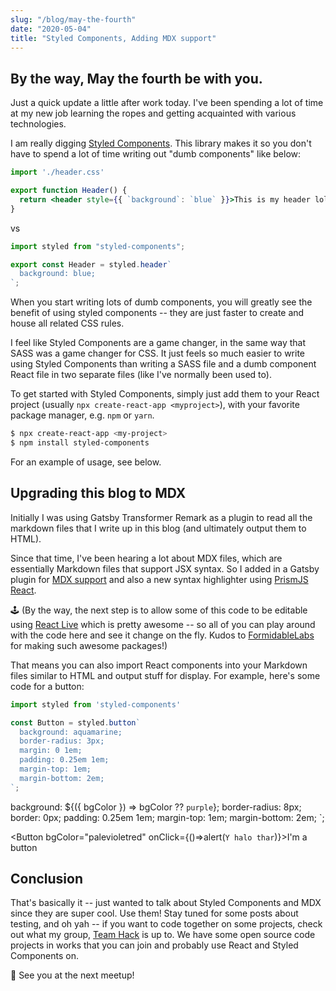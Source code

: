 ```yaml
---
slug: "/blog/may-the-fourth"
date: "2020-05-04"
title: "Styled Components, Adding MDX support"
---
```



## By the way, May the fourth be with you.

Just a quick update a little after work today. I've been spending a lot of time at my new job learning the ropes and getting acquainted with various technologies.

I am really digging [Styled Components](https://styled-components.com/). This library makes it so you don't have to spend a lot of time writing out "dumb components" like below:

```jsx
import './header.css'

export function Header() {
  return <header style={{ `background`: `blue` }}>This is my header lol</header>;
}
```

vs

```jsx
import styled from "styled-components";

export const Header = styled.header`
  background: blue;
`;
```

When you start writing lots of dumb components, you will greatly see the benefit of using styled components -- they are just faster to create and house all related CSS rules.

I feel like Styled Components are a game changer, in the same way that SASS was a game changer for CSS. It just feels so much easier to write using Styled Components than writing a SASS file and a dumb component React file in two separate files (like I've normally been used to).

To get started with Styled Components, simply just add them to your React project (usually `npx create-react-app <myproject>`), with your favorite package manager, e.g. `npm` or `yarn`.

```sh 
$ npx create-react-app <my-project>
$ npm install styled-components
```

For an example of usage, see below.

## Upgrading this blog to MDX

Initially I was using Gatsby Transformer Remark as a plugin to read all the markdown files that I write up in this blog (and ultimately output them to HTML).

Since that time, I've been hearing a lot about MDX files, which are essentially Markdown files that support JSX syntax. So I added in a Gatsby plugin for [MDX support](https://www.gatsbyjs.com/plugins/gatsby-plugin-mdx/?=mdx) and also a new syntax highlighter using [PrismJS React](https://github.com/FormidableLabs/prism-react-renderer#theming).  

🕹 (By the way, the next step is to allow some of this code to be editable using [React Live](https://github.com/FormidableLabs/react-live) which is pretty awesome -- so all of you can play around with the code here and see it change on the fly.  Kudos to [FormidableLabs](https://formidable.com/) for making such awesome packages!) 

That means you can also import React components into your Markdown files similar to HTML and output stuff for display. For example, here's some code for a button:

```jsx
import styled from 'styled-components'

const Button = styled.button`
  background: aquamarine;
  border-radius: 3px;
  margin: 0 1em;
  padding: 0.25em 1em;
  margin-top: 1em;
  margin-bottom: 2em;
`;
```

  background: ${({ bgColor }) => bgColor ?? `purple`};
  border-radius: 8px;
  border: 0px;
  padding: 0.25em 1em;
  margin-top: 1em;
  margin-bottom: 2em;
`;

<Button bgColor="palevioletred" onClick={()=>alert(`Y halo thar`)}>I'm a button</Button>

## Conclusion

That's basically it -- just wanted to talk about Styled Components and MDX since they are super cool.  Use them!  Stay tuned for some posts about testing, and oh yah -- if you want to code together on some projects, check out what my group, [Team Hack](https://github.com/team-hack/meetings/blob/main/meeting-5-11-21.md) is up to.  We have some open source code projects in works that you can join and probably use React and Styled Components on.

🚀 See you at the next meetup!